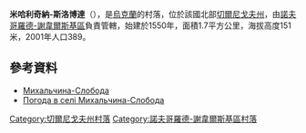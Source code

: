 {{coord|52|18|31|N|33|12|49|E|scale:100000|display=title}}

'''米哈利奇納-斯洛博達'''（{{lang-uk|Михальчина-Слобода}}），是[[烏克蘭|烏克蘭]]的村落，位於該國北部[[切爾尼戈夫州|切爾尼戈夫州]]，由[[諾夫哥羅德-謝韋爾斯基區|諾夫哥羅德-謝韋爾斯基區]]負責管轄，始建於1550年，面積1.7平方公里，海拔高度151米，2001年人口389。

==參考資料==
* [http://w1.c1.rada.gov.ua/pls/z7502/A005?rdat1=05.04.2014&rf7571=40689 Михальчина-Слобода]{{dead link|date=2018年4月 |bot=InternetArchiveBot |fix-attempted=yes }}
* [http://weather.in.ua/ua/chernigovskaja/15986 Погода в селі Михальчина-Слобода] {{Wayback|url=http://weather.in.ua/ua/chernigovskaja/15986 |date=20111220125338 }}

[[Category:切爾尼戈夫州村落|Category:切爾尼戈夫州村落]]
[[Category:諾夫哥羅德-謝韋爾斯基區村落|Category:諾夫哥羅德-謝韋爾斯基區村落]]


{{Chernihiv-geo-stub}}